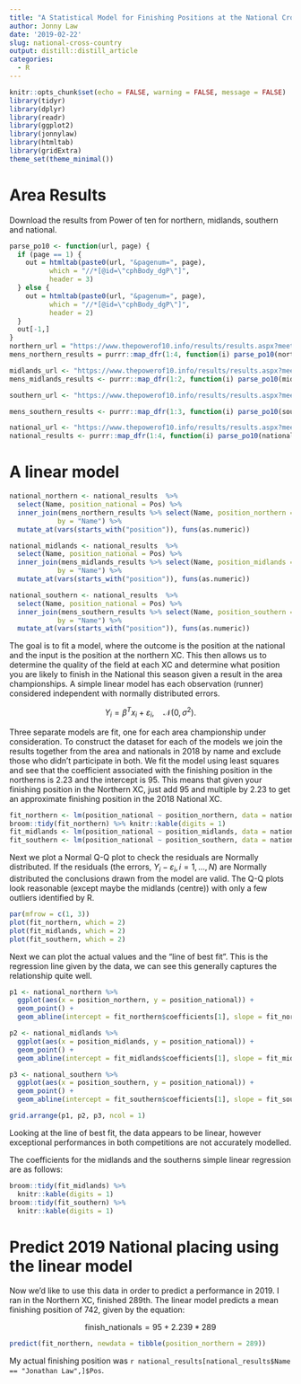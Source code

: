 ```yaml
---
title: "A Statistical Model for Finishing Positions at the National Cross Country"
author: Jonny Law
date: '2019-02-22'
slug: national-cross-country
output: distill::distill_article
categories:
  - R
---
```


```r
knitr::opts_chunk$set(echo = FALSE, warning = FALSE, message = FALSE)
library(tidyr)
library(dplyr) 
library(readr)
library(ggplot2)
library(jonnylaw)
library(htmltab)
library(gridExtra)
theme_set(theme_minimal())
```

# Area Results

Download the results from Power of ten for northern, midlands, southern and national.

```r
parse_po10 <- function(url, page) {
  if (page == 1) {
    out = htmltab(paste0(url, "&pagenum=", page), 
          which = "//*[@id=\"cphBody_dgP\"]",
          header = 3)  
  } else {
    out = htmltab(paste0(url, "&pagenum=", page), 
          which = "//*[@id=\"cphBody_dgP\"]",
          header = 2)
  }
  out[-1,]
}
northern_url = "https://www.thepowerof10.info/results/results.aspx?meetingid=215941&event=12KXC&venue=Harewood&date=27-Jan-18"
mens_northern_results = purrr::map_dfr(1:4, function(i) parse_po10(northern_url, i))

midlands_url <- "https://www.thepowerof10.info/results/results.aspx?meetingid=218332&event=12KXC"
mens_midlands_results <- purrr::map_dfr(1:2, function(i) parse_po10(midlands_url, i))

southern_url <- "https://www.thepowerof10.info/results/results.aspx?meetingid=215848&event=15KXC"

mens_southern_results <- purrr::map_dfr(1:3, function(i) parse_po10(southern_url, i))

national_url <- "https://www.thepowerof10.info/results/results.aspx?meetingid=195112&event=12KXC"
national_results <- purrr::map_dfr(1:4, function(i) parse_po10(national_url, i))
```

# A linear model

```r
national_northern <- national_results  %>%
  select(Name, position_national = Pos) %>%
  inner_join(mens_northern_results %>% select(Name, position_northern = Pos), 
            by = "Name") %>%
  mutate_at(vars(starts_with("position")), funs(as.numeric))

national_midlands <- national_results  %>%
  select(Name, position_national = Pos) %>%
  inner_join(mens_midlands_results %>% select(Name, position_midlands = Pos), 
            by = "Name") %>%
  mutate_at(vars(starts_with("position")), funs(as.numeric))

national_southern <- national_results  %>%
  select(Name, position_national = Pos) %>%
  inner_join(mens_southern_results %>% select(Name, position_southern = Pos), 
            by = "Name") %>%
  mutate_at(vars(starts_with("position")), funs(as.numeric))
```

The goal is to fit a model, where the outcome is the position at the national and the input is the position at the northern XC. This then allows us to determine the quality of the field at each XC and determine what position you are likely to finish in the National this season given a result in the area championships. A simple linear model has each observation (runner) considered independent with normally distributed errors.

$$Y_i = \beta^T x_i + \varepsilon_i, \quad \mathcal{N}(0, \sigma^2).$$

Three separate models are fit, one for each area championship under consideration. To construct the dataset for each of the models we join the results together from the area and nationals in 2018 by name and exclude those who didn't participate in both. We fit the model using least squares and see that the coefficient associated with the finishing position in the northerns is 2.23 and the intercept is 95. This means that given your finishing position in the Northern XC, just add 95 and multiple by 2.23 to get an approximate finishing position in the 2018 National XC. 

```r
fit_northern <- lm(position_national ~ position_northern, data = national_northern)
broom::tidy(fit_northern) %>% knitr::kable(digits = 1)
fit_midlands <- lm(position_national ~ position_midlands, data = national_midlands)
fit_southern <- lm(position_national ~ position_southern, data = national_southern)
```

Next we plot a Normal Q-Q plot to check the residuals are Normally distributed. If the residuals (the errors, $Y_i - \varepsilon_i, i = 1,\dots,N$) are Normally distributed the conclusions drawn from the model are valid. The Q-Q plots look reasonable (except maybe the midlands (centre)) with only a few outliers identified by R.

```r
par(mfrow = c(1, 3))
plot(fit_northern, which = 2)
plot(fit_midlands, which = 2)
plot(fit_southern, which = 2)
```

Next we can plot the actual values and the "line of best fit". This is the regression line given by the data, we can see this generally captures the relationship quite well.

```r
p1 <- national_northern %>%
  ggplot(aes(x = position_northern, y = position_national)) +
  geom_point() +
  geom_abline(intercept = fit_northern$coefficients[1], slope = fit_northern$coefficients[2])

p2 <- national_midlands %>%
  ggplot(aes(x = position_midlands, y = position_national)) +
  geom_point() +
  geom_abline(intercept = fit_midlands$coefficients[1], slope = fit_midlands$coefficients[2])

p3 <- national_southern %>%
  ggplot(aes(x = position_southern, y = position_national)) +
  geom_point() +
  geom_abline(intercept = fit_southern$coefficients[1], slope = fit_southern$coefficients[2])

grid.arrange(p1, p2, p3, ncol = 1)
```

Looking at the line of best fit, the data appears to be linear, however exceptional performances in both competitions are not accurately modelled. 

The coefficients for the midlands and the southerns simple linear regression are as follows:

```r
broom::tidy(fit_midlands) %>%
  knitr::kable(digits = 1)
broom::tidy(fit_southern) %>%
  knitr::kable(digits = 1)
```

# Predict 2019 National placing using the linear model

Now we'd like to use this data in order to predict a performance in 2019. I ran in the Northern XC, finished 289th. The linear model predicts a mean finishing position of 742, given by the equation:

$$\textrm{finish_nationals} = 95 + 2.239 * 289$$

```r
predict(fit_northern, newdata = tibble(position_northern = 289))
```

My actual finishing position was `r national_results[national_results$Name == "Jonathan Law",]$Pos`.

